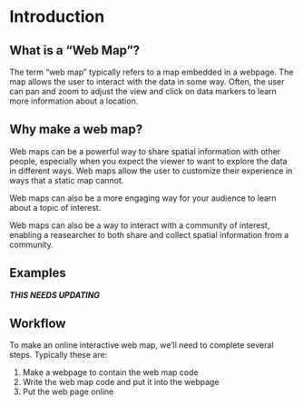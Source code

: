 # Introduction

## What is a "Web Map"?

The term "web map" typically refers to a map embedded in a webpage. The map allows the user to interact with the data in some way. Often, the user can pan and zoom to adjust the view and click on data markers to learn more information about a location.


## Why make a web map?

Web maps can be a powerful way to share spatial information with other people, especially when you expect the viewer to want to explore the data in different ways. Web maps allow the user to customize their experience in ways that a static map cannot.

Web maps can also be a more engaging way for your audience to learn about a topic of interest.

Web maps can also be a way to interact with a community of interest, enabling a reasearcher to both share and collect spatial information from a community.


## Examples

***THIS NEEDS UPDATING***

## Workflow

To make an online interactive web map, we'll need to complete several steps. Typically these are:

1. Make a webpage to contain the web map code
2. Write the web map code and put it into the webpage
3. Put the web page online